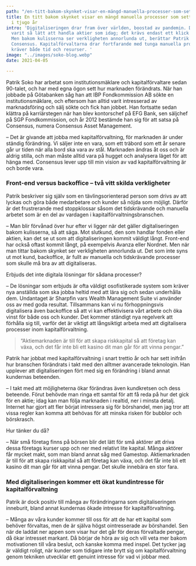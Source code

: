 ```yaml
---
path: "/en-titt-bakom-skynket-visar-en-mängd-manuella-processer-som-sett-likadana-ut-i-tjugo-år"
title: En titt bakom skynket visar en mängd manuella processer som sett likadana ut
  i tjugo år
intro: 'Digitaliseringen drar fram över världen, boostad av pandemin. Det har aldrig
  varit så lätt att handla aktier som idag; det krävs endast ett klick så är det klart.
  Men bakom kulisserna ser verkligheten annorlunda ut, berättar Patrik Soko, vd på
  Consensus. Kapitalförvaltarna drar fortfarande med tunga manuella processer som
  kräver både tid och resurser. '
image: "../images/soko-blog.webp"
date: 2021-04-05

---
```

Patrik Soko har arbetat som institutionsmäklare och kapitalförvaltare sedan 90-talet, och har med egna ögon sett hur marknaden förändrats. När han jobbade på Götabanken såg han att IBP Fondkommission AB sökte en institutionsmäklare, och eftersom han alltid varit intresserad av marknadsföring och sälj sökte och fick han jobbet. Han fortsatte sedan klättra på karriärstegen när han blev kontorschef på EFG Bank, sen säljchef på SGP Fondkommission, och år 2012 bestämde han sig för att satsa på Consensus, numera Consensus Asset Management.


– Det är givande att jobba med kapitalförvaltning, för marknaden är under ständig förändring. Vi säljer inte en vara, som ett träbord som ett år senare går ur tiden när alla bord ska vara av stål. Marknaden ändras åt oss och är aldrig stilla, och man måste alltid vara på hugget och analysera läget för att hänga med. Consensus lever upp till min vision av vad kapitalförvaltning är och borde vara.


### Front-end versus backoffice – två vitt skilda verkligheter


Patrik beskriver sig själv som en tävlingsorienterad person som drivs av att lyckas och göra både medarbetare och kunder så nöjda som möjligt. Därför är det frustrerande med stoppklossar såsom det tidskrävande och manuella arbetet som är en del av vardagen i kapitalförvaltningsbranschen.


– Man blir förvånad över hur efter vi ligger när det gäller digitaliseringen bakom kulisserna, så att säga. Mot slutkund, den som handlar fonden eller aktien, kan det se ut som att digitaliseringen kommit väldigt långt. Front-end har också oftast kommit långt, på exempelvis Avanza eller Nordnet. Men när man tittar bakom skynket ser verkligheten annorlunda ut. Det som inte syns ut mot kund, backoffice, är fullt av manuella och tidskrävande processer som skulle må bra av att digitaliseras.


Erbjuds det inte digitala lösningar för sådana processer?


– De lösningar som erbjuds är ofta väldigt osofistikerade system som kräver nya anställda som ska jobba heltid med att lära sig och sedan underhålla dem. Undantaget är Sharpfin vars Wealth Management Suite vi använder oss av med goda resultat. Tillsammans kan vi nu förhoppningsvis digitalisera även backoffice så att vi kan effektivisera vårt arbete och öka vinst för både oss och kunder. Det kommer ständigt nya regelverk att förhålla sig till, varför det är viktigt att långsiktigt arbeta med att digitalisera processer inom kapitalförvaltning.



> “Aktiemarknaden är till för att skapa riskkapital så att företag kan växa, och det får inte bli ett kasino dit man går för att vinna pengar.”

Patrik har jobbat med kapitalförvaltning i snart trettio år och har sett inifrån hur branschen förändrats i takt med den alltmer avancerade teknologin. Han upplever att digitaliseringen fört med sig en förändring i bland annat kundernas beteenden.


– I takt med att möjligheterna ökar förändras även kundkretsen och dess beteende. Förut behövde man ringa ett samtal för att få reda på hur det gick för en aktie; idag kan man följa marknaden i realtid, ner i minsta detalj. Internet har gjort att fler börjat intressera sig för börshandel, men jag tror att vissa regler kan komma att behövas för att minska risken för bubblor och börskrasch.


Hur tänker du då?


– När små företag finns på börsen blir det lätt för små aktörer att driva dessa företags kurser upp och ner med relativt lite kapital. Många aktörer får mycket makt, som man bland annat såg med Gamestop. Aktiemarknaden är till för att skapa riskkapital så att företag kan växa, och det får inte bli ett kasino dit man går för att vinna pengar. Det skulle innebära en stor fara.


### Med digitaliseringen kommer ett ökat kundintresse för kapitalförvaltning


Patrik är dock positiv till många av förändringarna som digitaliseringen inneburit, bland annat kundernas ökade intresse för kapitalförvaltning.


– Många av våra kunder kommer till oss för att de har ett kapital som behöver förvaltas, men de är själva högst ointresserade av börshandel. Sen när de laddat ner appen som visar hur det går för deras förvaltade pengar, då ökar intresset markant. Då börjar de höra av sig och vill veta mer bakom motivationen till våra beslut, och kanske komma med inspel. Det tycker jag är väldigt roligt, när kunder som tidigare inte brytt sig om kapitalförvaltning genom tekniken utvecklar ett genuint intresse för vad vi jobbar med.